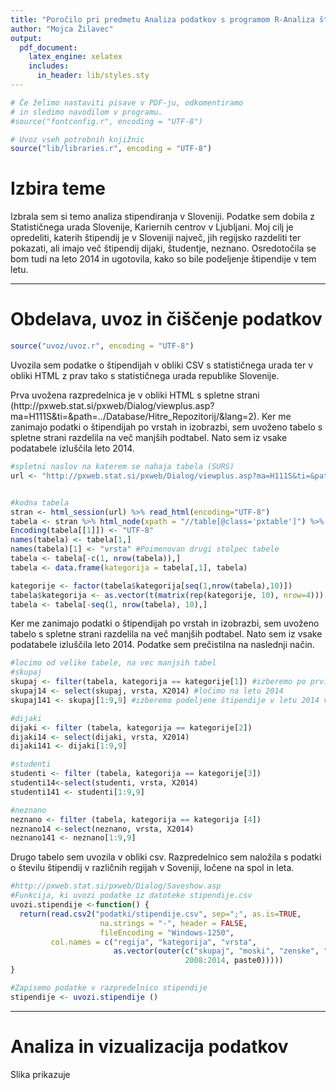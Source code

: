 ```yaml
---
title: "Poročilo pri predmetu Analiza podatkov s programom R-Analiza štipendiranja v Sloveniji"
author: "Mojca Žilavec"
output:
  pdf_document:
    latex_engine: xelatex
    includes:
      in_header: lib/styles.sty
---
```


```r
# Če želimo nastaviti pisave v PDF-ju, odkomentiramo
# in sledimo navodilom v programu.
#source("fontconfig.r", encoding = "UTF-8")

# Uvoz vseh potrebnih knjižnic
source("lib/libraries.r", encoding = "UTF-8")
```

# Izbira teme

Izbrala sem si temo analiza stipendiranja v Sloveniji. Podatke sem dobila z Statističnega urada Slovenije, Kariernih centrov v Ljubljani. Moj cilj je opredeliti, katerih štipendij je v Sloveniji največ, jih regijsko razdeliti ter pokazati, ali imajo več štipendij dijaki, študentje, neznano. Osredotočila se bom tudi na leto 2014 in ugotovila, kako so bile podeljenje štipendije v tem letu.  

***

# Obdelava, uvoz in čiščenje podatkov

```r
source("uvoz/uvoz.r", encoding = "UTF-8")
```

Uvozila sem podatke o štipendijah v obliki CSV s statističnega urada ter v obliki HTML z prav tako s statističnega urada republike Slovenije. 

Prva uvožena razpredelnica je v obliki HTML s spletne strani (http://pxweb.stat.si/pxweb/Dialog/viewplus.asp?ma=H111S&ti=&path=../Database/Hitre_Repozitorij/&lang=2). Ker me zanimajo podatki o štipendijah po vrstah in izobrazbi, sem uvoženo tabelo s spletne strani razdelila na več manjših podtabel. Nato sem iz vsake podatabele izluščila leto 2014. 


```r
#spletni naslov na katerem se nahaja tabela (SURS)
url <- "http://pxweb.stat.si/pxweb/Dialog/viewplus.asp?ma=H111S&ti=&path=../Database/Hitre_Repozitorij/&lang=2"


#kodna tabela
stran <- html_session(url) %>% read_html(encoding="UTF-8")
tabela <- stran %>% html_node(xpath = "//table[@class='pxtable']") %>% html_table()
Encoding(tabela[[1]]) <- "UTF-8"
names(tabela) <- tabela[1,]
names(tabela)[1] <- "vrsta" #Poimenovan drugi stolpec tabele
tabela <- tabela[-c(1, nrow(tabela)),] 
tabela <- data.frame(kategorija = tabela[,1], tabela)

kategorije <- factor(tabela$kategorija[seq(1,nrow(tabela),10)])
tabela$kategorija <- as.vector(t(matrix(rep(kategorije, 10), nrow=4)))
tabela <- tabela[-seq(1, nrow(tabela), 10),]

```

Ker me zanimajo podatki o štipendijah po vrstah in izobrazbi, sem uvoženo tabelo s spletne strani razdelila na več manjših podtabel. Nato sem iz vsake podatabele izluščila leto 2014. Podatke sem prečistilna na naslednji način. 

```r
#locimo od velike tabele, na vec manjsih tabel
#skupaj
skupaj <- filter(tabela, kategorija == kategorije[1]) #izberemo po prvi kategoriji
skupaj14 <- select(skupaj, vrsta, X2014) #ločimo na leto 2014
skupaj141 <- skupaj[1:9,9] #izberemo podeljene štipendije v letu 2014 v obliki vektorja

#dijaki
dijaki <- filter (tabela, kategorija == kategorije[2])
dijaki14 <- select(dijaki, vrsta, X2014)
dijaki141 <- dijaki[1:9,9]

#studenti
studenti <- filter (tabela, kategorija == kategorije[3])
studenti14<-select(studenti, vrsta, X2014)
studenti141 <- studenti[1:9,9]

#neznano
neznano <- filter (tabela, kategorija == kategorija [4])
neznano14 <-select(neznano, vrsta, X2014)
neznano141 <- neznano[1:9,9]

```


Drugo tabelo sem uvozila v obliki csv. Razpredelnico sem naložila s podatki o številu štipendij v različnih regijah v Soveniji, ločene na spol in leta. 


```r
#http://pxweb.stat.si/pxweb/Dialog/Saveshow.asp
#Funkcija, ki uvozi podatke iz datoteke stipendije.csv
uvozi.stipendije <-function() {
  return(read.csv2("podatki/stipendije.csv", sep=";", as.is=TRUE,
                    na.strings = "-", header = FALSE,
                    fileEncoding = "Windows-1250",
         col.names = c("regija", "kategorija", "vrsta",
                       as.vector(outer(c("skupaj", "moski", "zenske", "neznano"),
                                       2008:2014, paste0)))))
}

#Zapisemo podatke v razpredelnico stipendije
stipendije <- uvozi.stipendije ()

```


***


# Analiza in vizualizacija podatkov


Slika \ref{fig:graf} prikazuje 
